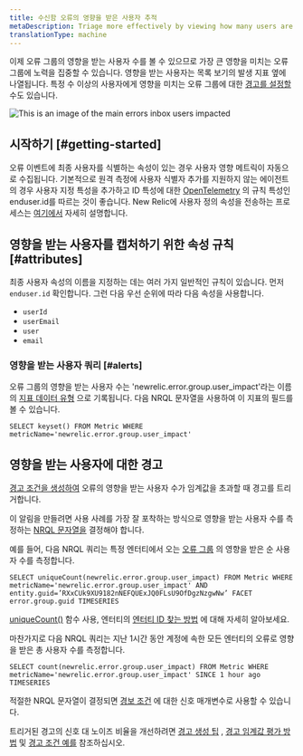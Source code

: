 ```yaml
---
title: 수신함 오류의 영향을 받은 사용자 추적
metaDescription: Triage more effectively by viewing how many users are impacted by an error group.
translationType: machine
---
```



이제 오류 그룹의 영향을 받는 사용자 수를 볼 수 있으므로 가장 큰 영향을 미치는 오류 그룹에 노력을 집중할 수 있습니다. 영향을 받는 사용자는 목록 보기의 발생 지표 옆에 나열됩니다. 특정 수 이상의 사용자에게 영향을 미치는 오류 그룹에 대한 [경고를 설정할](https://docs.newrelic.com/docs/errors-inbox/error-users-impacted/#alerting-on-users-impacted) 수도 있습니다.

<img
  title="An image showing how to navigate users impacted"
  alt="This is an image of the main errors inbox users impacted"
  src={errorsinboxUsersImpacted}
/>

## 시작하기 [#getting-started]

오류 이벤트에 최종 사용자를 식별하는 속성이 있는 경우 사용자 영향 메트릭이 자동으로 수집됩니다. 기본적으로 원격 측정에 사용자 식별자 추가를 지원하지 않는 에이전트의 경우 사용자 지정 특성을 추가하고 ID 특성에 대한 [OpenTelemetry](https://docs.newrelic.com/docs/more-integrations/open-source-telemetry-integrations/opentelemetry/opentelemetry-introduction) 의 규칙 특성인 enduser.id를 따르는 것이 좋습니다. New Relic에 사용자 정의 속성을 전송하는 프로세스는 [여기에서](https://docs.newrelic.com/docs/data-apis/custom-data/custom-events/collect-custom-attributes/) 자세히 설명합니다.

## 영향을 받는 사용자를 캡처하기 위한 속성 규칙 [#attributes]

최종 사용자 속성의 이름을 지정하는 데는 여러 가지 일반적인 규칙이 있습니다. 먼저 `enduser.id` 확인합니다. 그런 다음 우선 순위에 따라 다음 속성을 사용합니다.

* `userId`
* `userEmail`
* `user`
* `email`

### 영향을 받는 사용자 쿼리 [#alerts]

오류 그룹의 영향을 받는 사용자 수는 'newrelic.error.group.user_impact'라는 이름의 [지표 데이터 유형](https://docs.newrelic.com/docs/data-apis/understand-data/metric-data/metric-data-type/) 으로 기록됩니다. 다음 NRQL 문자열을 사용하여 이 지표의 필드를 볼 수 있습니다.

```
SELECT keyset() FROM Metric WHERE metricName='newrelic.error.group.user_impact'
```

## 영향을 받는 사용자에 대한 경고

[경고 조건을 생성하여](https://docs.newrelic.com/docs/alerts-applied-intelligence/new-relic-alerts/alert-conditions/create-alert-conditions/) 오류의 영향을 받는 사용자 수가 임계값을 초과할 때 경고를 트리거합니다.

이 알림을 만들려면 사용 사례를 가장 잘 포착하는 방식으로 영향을 받는 사용자 수를 측정하는 [NRQL 문자열을](https://docs.newrelic.com/docs/query-your-data/nrql-new-relic-query-language/get-started/introduction-nrql-new-relics-query-language/) 결정해야 합니다.

예를 들어, 다음 NRQL 쿼리는 특정 엔터티에서 오는 [오류 그룹](https://docs.newrelic.com/docs/errors-inbox/errors-inbox/#groups) 의 영향을 받은 순 사용자 수를 측정합니다.

```
SELECT uniqueCount(newrelic.error.group.user_impact) FROM Metric WHERE metricName='newrelic.error.group.user_impact' AND entity.guid=’RXxCUk9XU9182nNEFQUExJQ0FLsU9OfDgzNzgwNw’ FACET error.group.guid TIMESERIES
```

[uniqueCount()](https://docs.newrelic.com/docs/alerts-applied-intelligence/new-relic-alerts/alert-conditions/create-nrql-alert-conditions/) 함수 사용, 엔터티의 [엔터티 ID 찾는 방법](https://docs.newrelic.com/docs/new-relic-solutions/new-relic-one/core-concepts/what-entity-new-relic/#find) 에 대해 자세히 알아보세요.

마찬가지로 다음 NRQL 쿼리는 지난 1시간 동안 계정에 속한 모든 엔터티의 오류로 영향을 받은 총 사용자 수를 측정합니다.

```
SELECT count(newrelic.error.group.user_impact) FROM Metric WHERE metricName='newrelic.error.group.user_impact' SINCE 1 hour ago TIMESERIES
```

적절한 NRQL 문자열이 결정되면 [경보 조건](https://docs.newrelic.com/docs/alerts-applied-intelligence/new-relic-alerts/alert-conditions/create-nrql-alert-conditions/#create) 에 대한 신호 매개변수로 사용할 수 있습니다.

트리거된 경고의 신호 대 노이즈 비율을 개선하려면 [경고 생성 팁](https://docs.newrelic.com/docs/alerts-applied-intelligence/new-relic-alerts/alert-conditions/create-nrql-alert-conditions/#condition-tips) , [경고 임계값 평가 방법](https://docs.newrelic.com/docs/alerts-applied-intelligence/new-relic-alerts/alert-conditions/create-nrql-alert-conditions/#advanced-signal) 및 [경고 조건 예를](https://docs.newrelic.com/docs/alerts-applied-intelligence/new-relic-alerts/alert-conditions/create-nrql-alert-conditions/#examples) 참조하십시오.